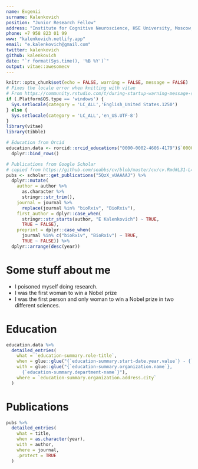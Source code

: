 ```yaml
---
name: Evgenii
surname: Kalenkovich
position: "Junior Research Fellow"
address: "Institute for Cognitive Neuroscience, HSE University, Moscow, Russia"
phone: +7 958 823 01 99
www: "kalenkovich.netlify.app"
email: "e.kalenkovich@gmail.com"
twitter: kalenkovich
github: kalenkovich
date: "`r format(Sys.time(), '%B %Y')`"
output: vitae::awesomecv
---
```


```r
knitr::opts_chunk$set(echo = FALSE, warning = FALSE, message = FALSE)
# Fixes the locale error when knitting with vitae
# From https://community.rstudio.com/t/during-startup-warning-message-setting-lc-ctype-failed-on-windows/21451/3
if (.Platform$OS.type == 'windows') {
  Sys.setlocale(category = 'LC_ALL','English_United States.1250')
} else {
  Sys.setlocale(category = 'LC_ALL','en_US.UTF-8')
}
library(vitae)
library(tibble)
```

```r
# Education from Orcid
education.data <- rorcid::orcid_educations("0000-0002-4606-4179")$`0000-0002-4606-4179`$`affiliation-group`$summaries %>%
  dplyr::bind_rows()

# Publications from Google Scholar
# copied from https://github.com/seabbs/cv/blob/master/cv/cv.Rmd#L31-L41
pubs <- scholar::get_publications("5QzX_vUAAAAJ") %>% 
  dplyr::mutate(
    author = author %>% 
      as.character %>% 
      stringr::str_trim(),
    journal = journal %>% 
      replace(journal %in% "bioRxiv", "BioRxiv"), 
    first_author = dplyr::case_when(
      stringr::str_starts(author, "E Kalenkovich") ~ TRUE,
      TRUE ~ FALSE),
    preprint = dplyr::case_when(
      journal %in% c("bioRxiv", "BioRxiv") ~ TRUE,
      TRUE ~ FALSE)) %>% 
  dplyr::arrange(desc(year))
```

# Some stuff about me

 * I poisoned myself doing research.
 * I was the first woman to win a Nobel prize
 * I was the first person and only woman to win a Nobel prize in two different sciences.

# Education

```r
education.data %>%
  detailed_entries(
    what = `education-summary.role-title`,
    when = glue::glue("{`education-summary.start-date.year.value`} - {`education-summary.end-date.year.value`}"),
    with = glue::glue("{`education-summary.organization.name`}, 
      {`education-summary.department-name`}"),
    where = `education-summary.organization.address.city`
  )
```

# Publications

```r
pubs %>% 
  detailed_entries(
    what = title,
    when = as.character(year),
    with = author,
    where = journal, 
    .protect = TRUE
  )
```
